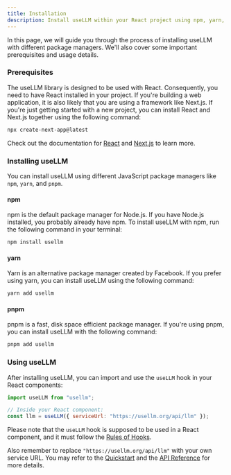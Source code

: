 ```yaml
---
title: Installation
description: Install useLLM within your React project using npm, yarn, or pnpm
---
```


In this page, we will guide you through the process of installing useLLM with different
package managers. We'll also cover some important prerequisites and usage details.

### Prerequisites

The useLLM library is designed to be used with React. Consequently, you need to have
React installed in your project. If you're building a web application, it is also likely
that you are using a framework like Next.js. If you're just getting started with a new
project, you can install React and Next.js together using the following command:

```bash
npx create-next-app@latest
```

Check out the documentation for [React](https://react.dev/) and [Next.js](https://nextjs.org/docs) to learn more.

### Installing useLLM

You can install useLLM using different JavaScript package managers like `npm`, `yarn`,
and `pnpm`.

#### npm

npm is the default package manager for Node.js. If you have Node.js installed,
you probably already have npm. To install useLLM with npm, run the following
command in your terminal:

```bash
npm install usellm
```

#### yarn

Yarn is an alternative package manager created by Facebook. If you prefer using
yarn, you can install useLLM using the following command:

```bash
yarn add usellm
```

#### pnpm

pnpm is a fast, disk space efficient package manager. If you're using pnpm,
you can install useLLM with the following command:

```bash
pnpm add usellm
```

### Using useLLM

After installing useLLM, you can import and use the `useLLM` hook in your React components:

```javascript
import useLLM from "usellm";

// Inside your React component:
const llm = useLLM({ serviceUrl: "https://usellm.org/api/llm" });
```

Please note that the `useLLM` hook is supposed to be used in a React component,
and it must follow the [Rules of Hooks](https://react.dev/warnings/invalid-hook-call-warning).

Also remember to replace `"https://usellm.org/api/llm"` with your own service URL.
You may refer to the [Quickstart](https://usellm.org/docs) and the
[API Reference](https://usellm.org/docs/api-reference/usellm-hook) for more details.
